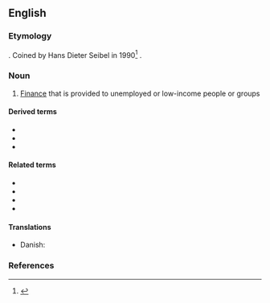 ==English==

===Etymology===
{{prefix|micro|finance|lang=en}}. Coined by Hans Dieter Seibel in 1990<ref>{{cite-journal|title=Does History Matter? The Old and the New World of Microfinance in Europe and Asia|url=http://www.microfinancegateway.org/gm/document-1.9.29698/29667_file_Does_History_Matter.pdf|author=Hans Dieter Seibel|year=2005|journal=University of Cologne Development Research Center}}</ref><!-- Should check for earlier references.-->.

===Noun===
{{wikipedia}}
{{en-noun|-}}

# {{lb|en|finance}} [[finance|Finance]] that is provided to unemployed or low-income people or groups

====Derived terms====
* {{l|en|microfinancial}}
* {{l|en|microfinancier}}
* {{l|en|microfinancing}}

====Related terms====
* {{l|en|macrofinance}}
* {{l|en|microcredit}}
* {{l|en|microinsurance}}
* {{l|en|microlending}}

====Translations====
{{trans-top|finance provided to low-income people}}
{{trans-mid}}
* Danish: {{t|da|mikrofinans|c}}
{{trans-bottom}}

===References===
<references/>
